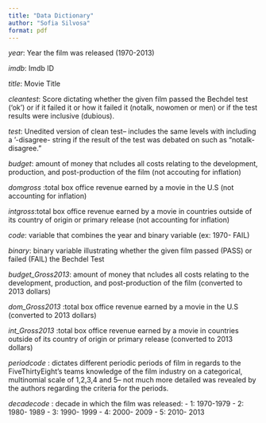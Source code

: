 ```yaml
--- 
title: "Data Dictionary" 
author: "Sofia Silvosa" 
format: pdf 
---
```


*year*: Year the film was released (1970-2013)

*imdb*: Imdb ID

*title*: Movie Title

*cleantest*: Score dictating whether the given film passed the Bechdel test
('ok') or if it failed it or how it failed it (notalk, nowomen or men) or
if the test results were inclusive (dubious).


*test*: Unedited version of clean test-- includes the same levels with
including a '-disagree- string if the result of the test was
debated on such as "notalk-disagree."

*budget*: amount of money that ncludes all costs relating to the 
development, production, and post-production of the film (not accouting
for inflation)

*domgross* :total box office revenue earned by a movie in the U.S (not
accounting for inflation) 

*intgross*:total box office revenue earned by a 
movie in countries outside of its country of origin or primary release (not
accounting for inflation)

*code*: variable that combines the year and binary variable (ex: 1970- FAIL)

*binary*: binary variable illustrating whether the given film passed (PASS) or
failed (FAIL) the Bechdel Test

*budget_Gross2013*: amount of money that ncludes all costs relating to the 
development, production, and post-production of the film (converted
to 2013 dollars)

*dom_Gross2013* :total box office revenue earned by a movie in the U.S
(converted to 2013 dollars) 

*int_Gross2013* :total box office revenue earned by a 
movie in countries outside of its country of origin or primary 
release (converted
to 2013 dollars)

*periodcode* :  dictates different periodic periods of film in regards to the
FiveThirtyEight's teams knowledge of the film industry on a categorical,
multinomial scale of 1,2,3,4 and 5-- not much more detailed was revealed
by the authors regarding the criteria for the periods.


*decadecode* : decade in which the film was released:
- 1: 1970-1979
- 2: 1980- 1989
- 3: 1990- 1999
- 4: 2000- 2009
- 5: 2010- 2013












